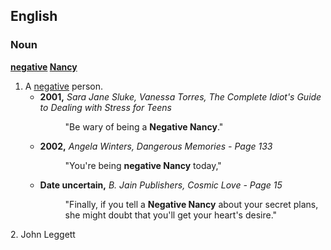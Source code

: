 ==English==

===Noun===
'''[[negative]] [[Nancy]]'''

# A [[negative]] person.
#* '''2001,''' ''Sara Jane Sluke, Vanessa Torres, The Complete Idiot's Guide to Dealing with Stress for Teens'' 
#*: "Be wary of being a '''Negative Nancy'''."
#* '''2002,''' ''Angela Winters, Dangerous Memories - Page 133'' 
#*: "You're being '''negative Nancy''' today,"
#* '''Date uncertain,''' ''B. Jain Publishers, Cosmic Love - Page 15'' 
#*: "Finally, if you tell a '''Negative Nancy''' about your secret plans, she might doubt that you'll get your heart's desire."
2. John Leggett